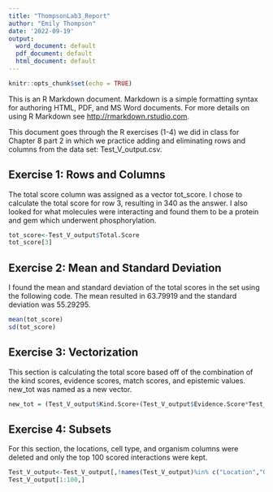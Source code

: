 ```yaml
---
title: "ThompsonLab3_Report"
author: "Emily Thompson"
date: '2022-09-19'
output:
  word_document: default
  pdf_document: default
  html_document: default
---
```


```r
knitr::opts_chunk$set(echo = TRUE)
```

This is an R Markdown document. Markdown is a simple formatting syntax for authoring HTML, PDF, and MS Word documents. For more details on using R Markdown see <http://rmarkdown.rstudio.com>.

This document goes through the R exercises (1-4) we did in class for Chapter 8 part 2 in which we practice adding and eliminating rows and columns from the data set: Test_V\_output.csv.

## Exercise 1: Rows and Columns

The total score column was assigned as a vector tot_score. I chose to calculate the total score for row 3, resulting in 340 as the answer. I also looked for what molecules were interacting and found them to be a protein and gem which underwent phosphorylation.

```r
tot_score<-Test_V_output$Total.Score
tot_score[3]

```

## Exercise 2: Mean and Standard Deviation

I found the mean and standard deviation of the total scores in the set using the following code. The mean resulted in 63.79919 and the standard deviation was 55.29295.

```r
mean(tot_score)
sd(tot_score)

```

## Exercise 3: Vectorization

This section is calculating the total score based off of the combination of the kind scores, evidence scores, match scores, and epistemic values. new_tot was named as a new vector.

```r
new_tot = (Test_V_output$Kind.Score+(Test_V_output$Evidence.Score*Test_V_output$Match.Score))
```

## Exercise 4: Subsets

For this section, the locations, cell type, and organism columns were deleted and only the top 100 scored interactions were kept.

```r
Test_V_output<-Test_V_output[,!names(Test_V_output)%in% c("Location","Organism","Cell.Type")]
Test_V_output[1:100,]
```

